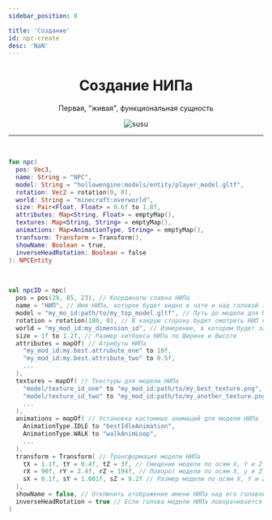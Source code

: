 ```yaml
---
sidebar_position: 0

title: 'Создание'
id: npc-create
desc: 'NaN'
---
```



<div align="center">

# Создание НИПа

Первая, "живая", функциональная сущность

<div className="show" id="mask">

![susu](@site/static/img/doc/titles/create_npc0001.webp)

</div>

---

<br />

<div align="left" id="dont-copy">

```kts title="Шаблон"
fun npc(
  pos: Vec3,
  name: String = "NPC",
  model: String = "hollowengine:models/entity/player_model.gltf",
  rotation: Vec2 = rotation(0, 0),
  world: String = "minecraft:overworld",
  size: Pair<Float, Float> = 0.6f to 1.8f,
  attributes: Map<String, Float> = emptyMap(),
  textures: Map<String, String> = emptyMap(),
  animations: Map<AnimationType, String> = emptyMap(),
  tranfsorm: Transform = Transform(),
  showName: Boolean = true,
  inverseHeadRotation: Boolean = false
): NPCEntity
```

<br />

```kts title="Пример"
val npcID = npc(
  pos = pos(29, 85, 23), // Координаты спавна НИПа
  name = "НИП", // Имя НИПа, которое будет видно в чате и над головой (если не отключено отображение Имени над головой)
  model = "my_mo_id:path/to/my_top_model.gltf", // Путь до модели для НИПа
  rotation = rotation(180, 0), // В какрую сторону будет смотреть НИП когда заспавнится по оси pitch и yaw
  world = "my_mod_id:my_dimension_id", // Измерение, в котором будет заспавнени НИП
  size = 1f to 1.2f, // Размер хитбокса НИПа по Ширине и Высоте
  attributes = mapOf( // Атрибуты НИПа
    "my_mod_id:my.best.attrubute_one" to 10f,
    "my_mod_id:my.best.attribute_two" to 0.5f,
    ...
  ),
  textures = mapOf( // Текстуры для модели НИПа
    "model/texture_id_one" to "my_mod_id:path/to/my_best_texture.png",
    "model/texture_id_two" to "my_mod_id:path/to/my_another_texture.png",
    ...
  ),
  animations = mapOf( // Установка кастомных анимаций для модели НИПа
    AnimationType.IDLE to "bestIdleAnimation",
    AnimationType.WALK to "walkAnimLoop",
    ...
  ),
  transform = Transform( // Трансформация модели НИПа
    tX = 1.1f, tY = 0.4f, tZ = 3f, // Смещение модели по осям X, Y и Z
    rX = 90f, rY = 2.4f, rZ = 194f, // Поворот модели по осям X, y и Z
    sX = 0.1f, sY = 1.001f, sZ = 9.2f // Размер модели по осям X, Y и Z
  ),
  showName = false, // Отключить отображение имени НИПа над его головой
  inverseHeadRotation = true // Если голова модели НИПа поворачивается некорректно
)
```

</div>

</div>
